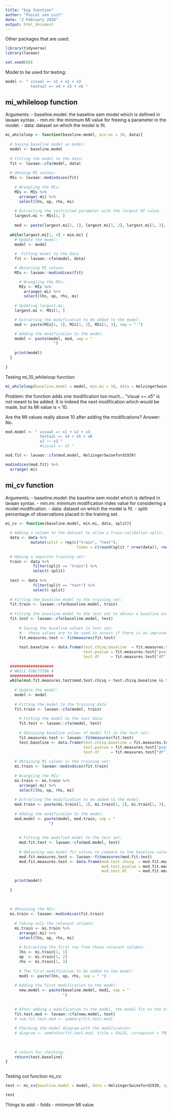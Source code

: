 ```yaml
---
title: "big function"
author: "Pascal van Luit"
date: "2 February 2020"
output: html_document
---
```


Other packages that are used:

```r
library(tidyverse)
library(lavaan)

set.seed(88)
```

Model to be used for testing:
```r
model <- " visual =~ x1 + x2 + x3
           textual =~ x4 + x5 + x6 "
```


## mi_whileloop function
Arguments:
- baseline.model: the baseline sem model which is defined in lavaan syntax.
- min.mi: the minimum MI value for freeing a parameter in the model.
- data: dataset on which the model is fit.

```r
mi_whileloop <- function(baseline.model, min.mi = 10, data){
  
  # Saving baseline model as model:
  model <- baseline.model
  
  # Fitting the model to the data:
  fit <- lavaan::cfa(model, data)
  
  # Obtaing MI values:
  MIs <- lavaan::modindices(fit)
  
    # Wrangling the MIs:
    MIs <- MIs %>%
      arrange(-mi) %>% 
      select(lhs, op, rhs, mi)
    
    # Extracting the restricted parameter with the largest MI value:
    largest.mi <- MIs[1, ]
    
    mod <- paste(largest.mi[1, 1], largest.mi[1, 2], largest.mi[1, 3], sep = " ")
  
  while(largest.mi[1, 4] > min.mi) {
    # Update the model:
    model <- model
    
    #  Fitting model to the data
    fit <- lavaan::cfa(model, data)

    # Obtaining MI values:
    MIs <- lavaan::modindices(fit)

      # Wrangling the MIs:
      MIs <- MIs %>%
        arrange(-mi) %>%
        select(lhs, op, rhs, mi)
      
    # Updating largest.mi:
    largest.mi <- MIs[1, ]

    # Extracting the modification to be added to the model:
    mod <- paste(MIs[1, 1], MIs[1, 2], MIs[1, 3], sep = " ")

    # Adding the modification to the model:
    model <- paste(model, mod, sep = "
                     ")
      
    print(model)
  }
    
}
```


Testing mi_10_whileloop function:
```r
mi_whileloop(baseline.model = model, min.mi = 10, data = HolzingerSwineford1939)
```

Problem: the function adds one modification too much... "visual =~ x5" is not meant to be added. It is indeed the next modification which would be made, but its MI value is < 10.

Are the MI values really above 10 after adding the modifications? Answer: No.
```r
mod.model <- " visual =~ x1 + x2 + x3
               textual =~ x4 + x5 + x6
               x2 ~~ x3 "
               #visual =~ x5 "

mod.fit <- lavaan::cfa(mod.model, HolzingerSwineford1939)

modindices(mod.fit) %>% 
  arrange(-mi)
```


################################################################################
################################################################################
################################################################################
################################################################################
################################################################################


## mi_cv function
Arguments;
- baseline.model: the baseline sem model which is defined in lavaan syntax.
- min.mi: minimum modification index value for considering a model modification.
- data: dataset on which the model is fit.
- split: percentage of observations placed in the training set.

```r
mi_cv <- function(baseline.model, min.mi, data, split){
  
  # Adding a column to the dataset to allow a train-validation split:
  data <- data %>% 
           mutate(split = rep(c("train", "test"),
                               times = c(round(split * nrow(data)), round((1 - split) * nrow(data)))))
  
  # Making a separate training set:
  train <- data %>%
            filter(split == "train") %>% 
            select(-split)
  
  test <- data %>%
            filter(split == "test") %>% 
            select(-split)
  
  # Fitting the baseline model to the training set:
  fit.train <- lavaan::cfa(baseline.model, train)
  
  # Fitting the baseline model to the test set to obtain a baseline estimate of chi-square model fit:
  fit.test <- lavaan::cfa(baseline.model, test)
    
      # Saving the baseline values in test set:
      # - these values are to be used to assess if there is an improvement in fit in the test set when a modification is added.
      fit.measures.test <- fitmeasures(fit.test)
      
      test.baseline <- data.frame(test.chisq.baseline  = fit.measures.test["chisq"],
                                  test.pvalue = fit.measures.test["pvalue"],
                                  test.df     = fit.measures.test["df"])
    
  ###################
  # WHILE FUNCTTION #
  ###################
  while(mod.fit.measures.test$mod.test.chisq < test.chisq.baseline && test.pvalue < 0.5 && test.df >= 0){
    
    # Update the model:
    model <- model
    
    # Fitting the model to the training data
    fit.train <- lavaan::cfa(model, train)
    
      # Fitting the model to the test data:
      fit.test <- lavaan::cfa(model, test)
      
      # Obtaining baseline values of model fit in the test set:
      fit.measures.test <- lavaan::fitmeasures(fit.test)
      test.baseline <- data.frame(test.chisq.baseline = fit.measures.test["chisq"],
                                  test.pvalue = fit.measures.test["pvalue"],
                                  test.df     = fit.measures.test["df"])
    
    # Obtaining MI values in the training set:
    mi.train <- lavaan::modindices(fit.train)
    
    # Wrangling the MIs:
    mi.train <- mi.train %>% 
      arrange(-mi) %>% 
      select(lhs, op, rhs, mi)
    
    # Extracting the modification to be added to the model:
    mod.train <- paste(mi.train[1, 1], mi.train[1, 2], mi.train[1, 3], sep = " ")
    
    # Adding the modification to the model:
    mod.model <- paste(model, mod.train, sep = "
                   ")
    
    
      # Fitting the modified model to the test set:
      mod.fit.test <- lavaan::cfa(mod.model, test)
    
      # Obtaining new model fit values to compare to the baseline values:
      mod.fit.measures.test <- lavaan::fitmeasures(mod.fit.test)
      mod.fit.measures.test <- data.frame(mod.test.chisq  = mod.fit.measures.test["chisq"],
                                          mod.test.pvalue = mod.fit.measures.test["pvalue"],
                                          mod.test.df     = mod.fit.measures.test["df"])
    
    print(model)
    
  }
      
      
      
  # Obtaining the MIs:
  mi.train <- lavaan::modindices(fit.train)
    
    # Taking only the relevant columns:
    mi.train <- mi.train %>%
      arrange(-mi) %>% 
      select(lhs, op, rhs, mi)
    
      # Extracting the first row from those relevant columns:
      lhs <- mi.train[1, 1]
      op  <- mi.train[1, 2]
      rhs <- mi.train[1, 3]
      
      # The first modification to be added to the model:
      mod1 <- paste(lhs, op, rhs, sep = " ")
      
    # Adding the first modification to the model:
      new.model <- paste(baseline.model, mod1, sep = "
                         ")
    
    
    # After adding a modification to the model, the model fit on the test set must be obtained and compared to the previous model fit on the test set. This, to check if there is an improvement
    fit.test.mod <- lavaan::cfa(new.model, test)  
    # sum.fit.test.mod <- summary(fit.test.mod)
    
    # Checking the model diagram with the modification:
    # diagram <- semPaths(fit.test.mod, title = FALSE, curvepivot = TRUE)
      
      
        
    # return for checking:
    return(test.baseline)
}
  
```


Testing out function mi_cv:
```r
test <- mi_cv(baseline.model = model, data = HolzingerSwineford1939, split = 0.7)

test
```



Things to add:
  - folds
  - minimum MI value
